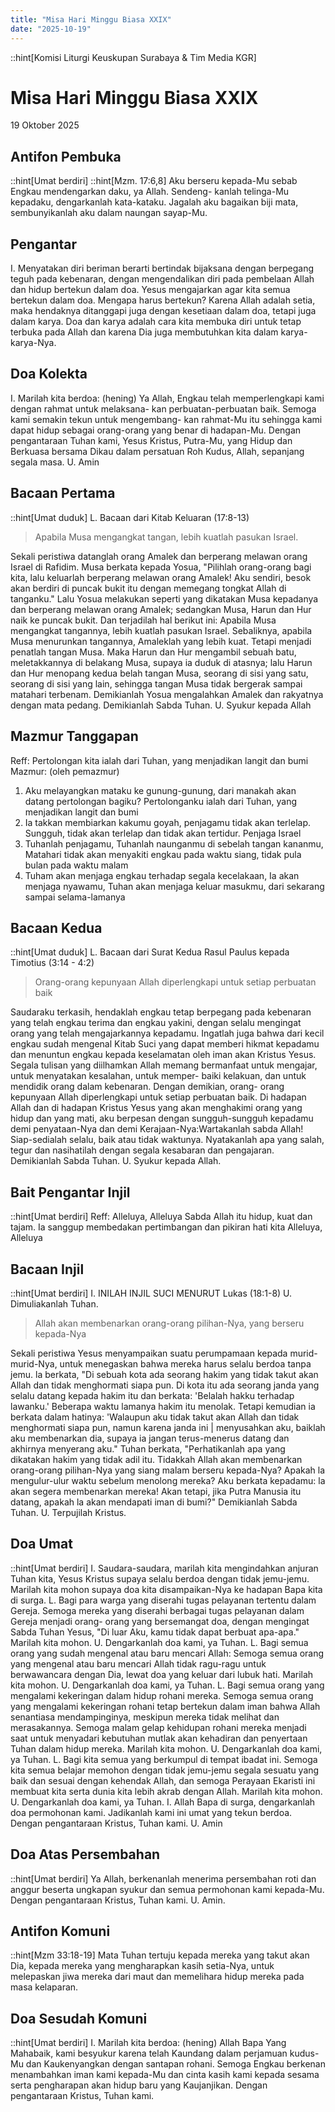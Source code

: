```yaml
---
title: "Misa Hari Minggu Biasa XXIX"
date: "2025-10-19"
---
```

::hint[Komisi Liturgi Keuskupan Surabaya & Tim Media KGR]
# Misa Hari Minggu Biasa XXIX
19 Oktober 2025

## Antifon Pembuka
::hint[Umat berdiri]
::hint[Mzm. 17:6,8]
Aku berseru kepada-Mu sebab Engkau mendengarkan daku, ya Allah. Sendeng- kanlah telinga-Mu kepadaku, dengarkanlah kata-kataku. Jagalah aku bagaikan biji mata, sembunyikanlah aku dalam naungan sayap-Mu. 

## Pengantar
I. Menyatakan diri beriman berarti bertindak bijaksana dengan berpegang teguh pada kebenaran, dengan mengendalikan diri pada pembelaan Allah dan hidup bertekun dalam doa. Yesus mengajarkan agar kita semua bertekun dalam doa. Mengapa harus bertekun? Karena Allah adalah setia, maka hendaknya ditanggapi juga dengan kesetiaan dalam doa, tetapi juga dalam karya. Doa dan karya adalah cara kita membuka diri untuk tetap terbuka pada Allah dan karena Dia juga membutuhkan kita dalam karya-karya-Nya. 

## Doa Kolekta
I. Marilah kita berdoa: (hening)
Ya Allah, Engkau telah memperlengkapi kami dengan rahmat untuk melaksana- kan perbuatan-perbuatan baik. Semoga kami semakin tekun untuk mengembang- kan rahmat-Mu itu sehingga kami dapat hidup sebagai orang-orang yang benar di hadapan-Mu. Dengan pengantaraan Tuhan kami, Yesus Kristus, Putra-Mu, yang Hidup dan Berkuasa bersama Dikau dalam persatuan Roh Kudus, Allah, sepanjang segala masa. 
U. Amin

## Bacaan Pertama
::hint[Umat duduk]
L. Bacaan dari Kitab Keluaran (17:8-13) 
> Apabila Musa mengangkat tangan, lebih kuatlah pasukan Israel. 

Sekali peristiwa datanglah orang Amalek dan berperang melawan orang Israel di Rafidim. Musa berkata kepada Yosua, "Pilihlah orang-orang bagi kita, lalu keluarlah berperang melawan orang Amalek! Aku sendiri, besok akan berdiri di puncak bukit itu dengan memegang tongkat Allah di tanganku." Lalu Yosua melakukan seperti yang dikatakan Musa kepadanya dan berperang melawan orang Amalek; sedangkan Musa, Harun dan Hur naik ke puncak bukit. Dan terjadilah hal berikut ini: Apabila Musa mengangkat tangannya, lebih kuatlah pasukan Israel. Sebaliknya, apabila Musa menurunkan tangannya, Amaleklah yang lebih kuat. Tetapi menjadi penatlah tangan Musa. Maka Harun dan Hur mengambil sebuah batu, meletakkannya di belakang Musa, supaya ia duduk di atasnya; lalu Harun dan Hur menopang kedua belah tangan Musa, seorang di sisi yang satu, seorang di sisi yang lain, sehingga tangan Musa tidak bergerak sampai matahari terbenam. Demikianlah Yosua mengalahkan Amalek dan rakyatnya dengan mata pedang. Demikianlah Sabda Tuhan. 
U. Syukur kepada Allah

## Mazmur Tanggapan
Reff: Pertolongan kita ialah dari Tuhan, yang menjadikan langit dan bumi
Mazmur: (oleh pemazmur)
1. Aku melayangkan mataku ke gunung-gunung, dari manakah akan datang pertolongan bagiku? Pertolonganku ialah dari Tuhan, yang menjadikan langit dan bumi
2. Ia takkan membiarkan kakumu goyah, penjagamu tidak akan terlelap. Sungguh, tidak akan terlelap dan tidak akan tertidur. Penjaga Israel
3. Tuhanlah penjagamu, Tuhanlah naunganmu di sebelah tangan kananmu, Matahari tidak akan menyakiti engkau pada waktu siang, tidak pula bulan pada waktu malam
4. Tuham akan menjaga engkau terhadap segala kecelakaan, Ia akan menjaga nyawamu, Tuhan akan menjaga keluar masukmu, dari sekarang sampai selama-lamanya


## Bacaan Kedua
::hint[Umat duduk]
L. Bacaan dari Surat Kedua Rasul Paulus kepada Timotius (3:14 - 4:2) 
> Orang-orang kepunyaan Allah diperlengkapi untuk setiap perbuatan baik

Saudaraku terkasih, hendaklah engkau tetap berpegang pada kebenaran yang telah engkau terima dan engkau yakini, dengan selalu mengingat orang yang telah mengajarkannya kepadamu. Ingatlah juga bahwa dari kecil engkau sudah mengenal Kitab Suci yang dapat memberi hikmat kepadamu dan menuntun engkau kepada keselamatan oleh iman akan Kristus Yesus. Segala tulisan yang diilhamkan Allah memang bermanfaat untuk mengajar, untuk menyatakan kesalahan, untuk memper- baiki kelakuan, dan untuk mendidik orang dalam kebenaran. Dengan demikian, orang- orang kepunyaan Allah diperlengkapi untuk setiap perbuatan baik. Di hadapan Allah dan di hadapan Kristus Yesus yang akan menghakimi orang yang hidup dan yang mati, aku berpesan dengan sungguh-sungguh kepadamu demi penyataan-Nya dan demi Kerajaan-Nya:Wartakanlah sabda Allah! Siap-sedialah selalu, baik atau tidak waktunya. Nyatakanlah apa yang salah, tegur dan nasihatilah dengan segala kesabaran dan pengajaran. Demikianlah Sabda Tuhan. 
U. Syukur kepada Allah. 

## Bait Pengantar Injil
::hint[Umat berdiri]
Reff: Alleluya, Alleluya
Sabda Allah itu hidup, kuat dan tajam. Ia sanggup membedakan pertimbangan dan pikiran hati kita
Alleluya, Alleluya

## Bacaan Injil
::hint[Umat berdiri]
I. INILAH INJIL SUCI MENURUT Lukas (18:1-8) 
U. Dimuliakanlah Tuhan.
> Allah akan membenarkan orang-orang pilihan-Nya, yang berseru kepada-Nya

Sekali peristiwa Yesus menyampaikan suatu perumpamaan kepada murid-murid-Nya, untuk menegaskan bahwa mereka harus selalu berdoa tanpa jemu. la berkata, "Di sebuah kota ada seorang hakim yang tidak takut akan Allah dan tidak menghormati siapa pun. Di kota itu ada seorang janda yang selalu datang kepada hakim itu dan berkata: 'Belalah hakku terhadap lawanku.' Beberapa waktu lamanya hakim itu menolak. Tetapi kemudian ia berkata dalam hatinya: 'Walaupun aku tidak takut akan Allah dan tidak menghormati siapa pun, namun karena janda ini | menyusahkan aku, baiklah aku membenarkan dia, supaya ia jangan terus-menerus datang dan akhirnya menyerang aku." Tuhan berkata, "Perhatikanlah apa yang dikatakan hakim yang tidak adil itu. Tidakkah Allah akan membenarkan orang-orang pilihan-Nya yang siang malam berseru kepada-Nya? Apakah la mengulur-ulur waktu sebelum menolong mereka? Aku berkata kepadamu: la akan segera membenarkan mereka! Akan tetapi, jika Putra Manusia itu datang, apakah la akan mendapati iman di bumi?" Demikianlah Sabda Tuhan. 
U. Terpujilah Kristus. 

## Doa Umat
::hint[Umat berdiri]
I. Saudara-saudara, marilah kita mengindahkan anjuran Tuhan kita, Yesus Kristus supaya selalu berdoa dengan tidak jemu-jemu. Marilah kita mohon supaya doa kita disampaikan-Nya ke hadapan Bapa kita di surga. 
L. Bagi para warga yang diserahi tugas pelayanan tertentu dalam Gereja. Semoga mereka yang diserahi berbagai tugas pelayanan dalam Gereja menjadi orang- orang yang bersemangat doa, dengan mengingat Sabda Tuhan Yesus, "Di luar Aku, kamu tidak dapat berbuat apa-apa." Marilah kita mohon. 
U. Dengarkanlah doa kami, ya Tuhan. 
L. Bagi semua orang yang sudah mengenal atau baru mencari Allah: Semoga semua orang yang mengenal atau baru mencari Allah tidak ragu-ragu untuk berwawancara dengan Dia, lewat doa yang keluar dari lubuk hati. Marilah kita mohon. 
U. Dengarkanlah doa kami, ya Tuhan. 
L. Bagi semua orang yang mengalami kekeringan dalam hidup rohani mereka. Semoga semua orang yang mengalami kekeringan rohani tetap bertekun dalam iman bahwa Allah senantiasa mendampinginya, meskipun mereka tidak melihat dan merasakannya. Semoga malam gelap kehidupan rohani mereka menjadi saat untuk menyadari kebutuhan mutlak akan kehadiran dan penyertaan Tuhan dalam hidup mereka. Marilah kita mohon. 
U. Dengarkanlah doa kami, ya Tuhan. 
L. Bagi kita semua yang berkumpul di tempat ibadat ini. Semoga kita semua belajar memohon dengan tidak jemu-jemu segala sesuatu yang baik dan sesuai dengan kehendak Allah, dan semoga Perayaan Ekaristi ini membuat kita serta dunia kita lebih akrab dengan Allah. Marilah kita mohon. 
U. Dengarkanlah doa kami, ya Tuhan. 
I. Allah Bapa di surga, dengarkanlah doa permohonan kami. Jadikanlah kami ini umat yang tekun berdoa. Dengan pengantaraan Kristus, Tuhan kami. 
U. Amin

## Doa Atas Persembahan
::hint[Umat berdiri]
Ya Allah, berkenanlah menerima persembahan roti dan anggur beserta ungkapan syukur dan semua permohonan kami kepada-Mu. Dengan pengantaraan Kristus, Tuhan kami. 
U. Amin. 

## Antifon Komuni
::hint[Mzm 33:18-19]
Mata Tuhan tertuju kepada mereka yang takut akan Dia, kepada mereka yang mengharapkan kasih setia-Nya, untuk melepaskan jiwa mereka dari maut dan memelihara hidup mereka pada masa kelaparan. 

## Doa Sesudah Komuni
::hint[Umat berdiri]
I. Marilah kita berdoa: (hening)
Allah Bapa Yang Mahabaik, kami besyukur karena telah Kaundang dalam perjamuan kudus-Mu dan Kaukenyangkan dengan santapan rohani. Semoga Engkau berkenan menambahkan iman kami kepada-Mu dan cinta kasih kami kepada sesama serta pengharapan akan hidup baru yang Kaujanjikan. Dengan pengantaraan Kristus, Tuhan kami. 

